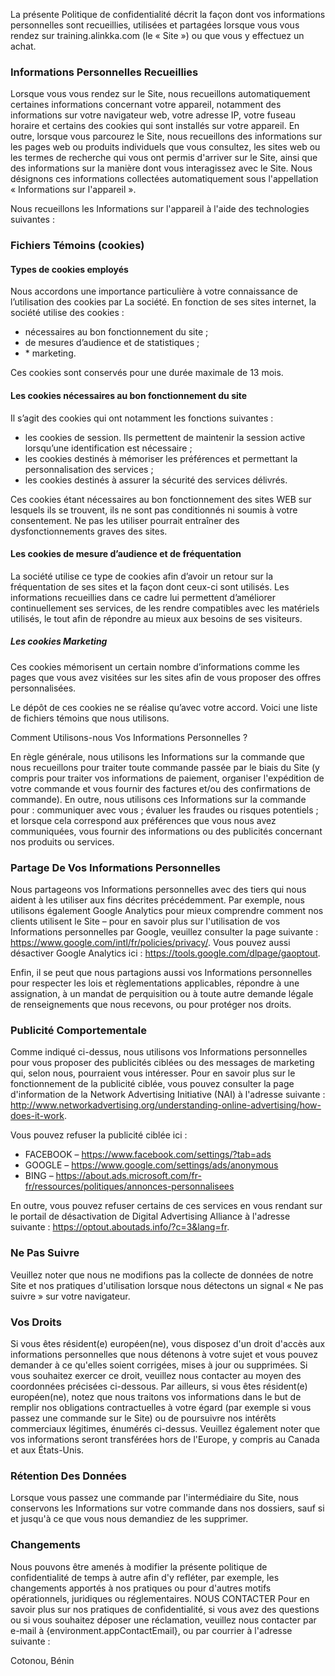 

La présente Politique de confidentialité décrit la façon dont vos informations personnelles sont recueillies, utilisées et partagées lorsque vous vous rendez sur training.alinkka.com (le « Site ») ou que vous y effectuez un achat.

### Informations Personnelles Recueillies
Lorsque vous vous rendez sur le Site, nous recueillons automatiquement certaines informations concernant votre appareil, notamment des informations sur votre navigateur web, votre adresse IP, votre fuseau horaire et certains des cookies qui sont installés sur votre appareil. En outre, lorsque vous parcourez le Site, nous recueillons des informations sur les pages web ou produits individuels que vous consultez, les sites web ou les termes de recherche qui vous ont permis d'arriver sur le Site, ainsi que des informations sur la manière dont vous interagissez avec le Site. Nous désignons ces informations collectées automatiquement sous l'appellation « Informations sur l'appareil ».

Nous recueillons les Informations sur l'appareil à l'aide des technologies suivantes :

### Fichiers Témoins (cookies)
#### Types de cookies employés
Nous accordons une importance particulière à votre connaissance de l’utilisation des cookies par La société. En fonction de ses sites internet, la société utilise des cookies :
<ul className="list-disc">
    <li> nécessaires au bon fonctionnement du site ;</li>
    <li> de mesures d’audience et de statistiques ;</li>
    <li> * marketing.</li>
</ul>

Ces cookies sont conservés pour une durée maximale de 13 mois.

#### Les cookies nécessaires au bon fonctionnement du site
Il s’agit des cookies qui ont notamment les fonctions suivantes :
* les cookies de session. Ils permettent de maintenir la session active lorsqu’une identification est nécessaire ;
* les cookies destinés à mémoriser les préférences et permettant la personnalisation des services ;
* les cookies destinés à assurer la sécurité des services délivrés.

Ces cookies étant nécessaires au bon fonctionnement des sites WEB sur lesquels ils se trouvent, ils ne sont pas conditionnés ni soumis à votre consentement. Ne pas les utiliser pourrait entraîner des dysfonctionnements graves des sites.

#### Les cookies de mesure d’audience et de fréquentation
La société utilise ce type de cookies afin d’avoir un retour sur la fréquentation de ses sites et la façon dont ceux-ci sont utilisés. Les informations recueillies dans ce cadre lui permettent d’améliorer continuellement ses services, de les rendre compatibles avec les matériels utilisés, le tout afin de répondre au mieux aux besoins de ses visiteurs.

##### Les cookies Marketing

Ces cookies mémorisent un certain nombre d’informations comme les pages que vous avez visitées sur les sites afin de vous proposer des offres personnalisées.

Le dépôt de ces cookies ne se réalise qu’avec votre accord. Voici une liste de fichiers témoins que nous utilisons.

Comment Utilisons-nous Vos Informations Personnelles ?

En règle générale, nous utilisons les Informations sur la commande que nous recueillons pour traiter toute commande passée par le biais du Site (y compris pour traiter vos informations de paiement, organiser l'expédition de votre commande et vous fournir des factures et/ou des confirmations de commande).  En outre, nous utilisons ces Informations sur la commande pour :
communiquer avec vous ;
évaluer les fraudes ou risques potentiels ; et lorsque cela correspond aux préférences que vous nous avez communiquées, vous fournir des informations ou des publicités concernant nos produits ou services.

### Partage De Vos Informations Personnelles

Nous partageons vos Informations personnelles avec des tiers qui nous aident à les utiliser aux fins décrites précédemment.  Par exemple, nous utilisons également Google Analytics pour mieux comprendre comment nos clients utilisent le Site – pour en savoir plus sur l'utilisation de vos Informations personnelles par Google, veuillez consulter la page suivante : https://www.google.com/intl/fr/policies/privacy/.  Vous pouvez aussi désactiver Google Analytics ici : https://tools.google.com/dlpage/gaoptout.

Enfin, il se peut que nous partagions aussi vos Informations personnelles pour respecter les lois et règlementations applicables, répondre à une assignation, à un mandat de perquisition ou à toute autre demande légale de renseignements que nous recevons, ou pour protéger nos droits.

### Publicité Comportementale
Comme indiqué ci-dessus, nous utilisons vos Informations personnelles pour vous proposer des publicités ciblées ou des messages de marketing qui, selon nous, pourraient vous intéresser.  Pour en savoir plus sur le fonctionnement de la publicité ciblée, vous pouvez consulter la page d'information de la Network Advertising Initiative (NAI) à l'adresse suivante : http://www.networkadvertising.org/understanding-online-advertising/how-does-it-work.

Vous pouvez refuser la publicité ciblée ici :

* FACEBOOK – https://www.facebook.com/settings/?tab=ads
* GOOGLE – https://www.google.com/settings/ads/anonymous
* BING – https://about.ads.microsoft.com/fr-fr/ressources/politiques/annonces-personnalisees

En outre, vous pouvez refuser certains de ces services en vous rendant sur le portail de désactivation de Digital Advertising Alliance à l'adresse suivante : https://optout.aboutads.info/?c=3&lang=fr.

### Ne Pas Suivre
Veuillez noter que nous ne modifions pas la collecte de données de notre Site et nos pratiques d'utilisation lorsque nous détectons un signal « Ne pas suivre » sur votre navigateur.

### Vos Droits
Si vous êtes résident(e) européen(ne), vous disposez d'un droit d'accès aux informations personnelles que nous détenons à votre sujet et vous pouvez demander à ce qu'elles soient corrigées, mises à jour ou supprimées. Si vous souhaitez exercer ce droit, veuillez nous contacter au moyen des coordonnées précisées ci-dessous.
Par ailleurs, si vous êtes résident(e) européen(ne), notez que nous traitons vos informations dans le but de remplir nos obligations contractuelles à votre égard (par exemple si vous passez une commande sur le Site) ou de poursuivre nos intérêts commerciaux légitimes, énumérés ci-dessus.  Veuillez également noter que vos informations seront transférées hors de l'Europe, y compris au Canada et aux États-Unis.


### Rétention Des Données
Lorsque vous passez une commande par l'intermédiaire du Site, nous conservons les Informations sur votre commande dans nos dossiers, sauf si et jusqu'à ce que vous nous demandiez de les supprimer.

### Changements
Nous pouvons être amenés à modifier la présente politique de confidentialité de temps à autre afin d'y refléter, par exemple, les changements apportés à nos pratiques ou pour d'autres motifs opérationnels, juridiques ou réglementaires.
NOUS CONTACTER
Pour en savoir plus sur nos pratiques de confidentialité, si vous avez des questions ou si vous souhaitez déposer une réclamation, veuillez nous contacter par e-mail à {environment.appContactEmail}, ou par courrier à l'adresse suivante :

Cotonou, Bénin
